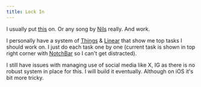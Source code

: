 ```yaml
---
title: Lock In
---
```


I usually put [this](https://open.spotify.com/track/2dlWl0aLvdQ64L2ONG0O5y) on. Or any song by [Nils](https://open.spotify.com/artist/5gqhueRUZEa7VDnQt4HODp) really. And work.

I personally have a system of [Things](https://culturedcode.com/things/) & [Linear](https://linear.app) that show me top tasks I should work on. I just do each task one by one (current task is shown in top right corner with [NotchBar](https://github.com/navtoj/notchbar) so I can't get distracted).

I still have issues with managing use of social media like X, IG as there is no robust system in place for this. I will build it eventually. Although on iOS it's bit more tricky.
